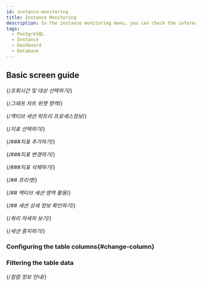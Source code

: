 ```yaml
---
id: instance-monitoring
title: Instance Monitoring
description: In the instance monitoring menu, you can check the information details on key metrics of the PostgreSQL database server in real time.
tags:
  - PostgreSQL
  - Instance
  - Dashboard
  - Database
---
```



<Dbinstancemonitoringdesc />

## Basic screen guide

<ProdImg img='db-instance-monitoring.png' desc='Instance Monitoring' />

{/*조회시간 및 대상 선택하기*/}


<Dbv2instancemonitoringselect />

{/*그래프 차트 위젯 영역*/}


<Dbv2instancemonitoringwidget />

{/*액티브 세션 락트리 프로세스정보*/}


<Dbv2instancemonitoringactivesessiondesc />


<Dbdashboardactivesessiondesc />  


<Dbdashboardlocktreedesc /> 


<Dbdashboradprocessinfodesc />


<Dbv2instancemonitoringactivesessionnote />

{/*지표 선택하기*/}


<Dbv2instancemonitoringselectmetrics />

{/*###지표 추가하기*/}


<Dbv2instancemonitoringaddmetrics /> 

{/*###지표 변경하기*/}


<Dbv2instancemonitoringchangemerics />

{/*###지표 삭제하기*/}


<Dbv2instancemonitoringdeletemetrics />

{/*## 프리셋*/}


<Dbv2instancemonitoringpreset />

{/*## 액티브 세션 영역 활용*/}


<Dbusingareaactivesession /> 


<Dbinstance2sqlstatic /> 

{/*## 세션 상세 정보 확인하기*/}


<Dbv2sessiondetailsinfo />

{/*쿼리 자세히 보기*/}


<Dbquerydetails />

{/*세션 중지하기*/}


<Dbv2instancemonitoringkiilsession /> 


<Dbfoldingactivesessiontable />

### Configuring the table columns{#change-column}


<Dbv2dataeditcolumn />

### Filtering the table data


<Dbtabledatafiltering />  

{/*컬럼 정보 안내*/}


<Postgresqlcolumn /> 
